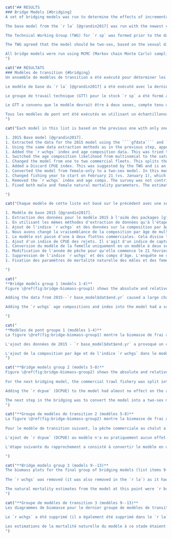 ```r
cat("## RESULTS
### Bridge Models {#bridging}
A set of bridging models was run to determine the effects of incremental model modifications while moving from the single-sex, single-fleet `r la` model to the two-sex, two-fleet model used in this assessment.

The base model from the `r la` [@grandin2017] was run with the newest version of the `r iscam` [@iscam] code and the original data files. The parameter estimates, reference points, estimated trajectories, index fits, and age composition fits were determined to be identical. The 2015 model was a female-only catch-at-age model with four indices of abundance, which included the three Synoptic surveys and the Hecate Strait Multispecies assemblage survey.

The Technical Working Group (TWG) for `r sp` was formed prior to the data preparation and assessment modelling to determine which data should be used in the model, survey index suitability for the stock, and the best model parameterization to use for this year's assessment. The group was made up of external and DFO scientists, industry advisors, and fisheries managers who have insight into the `r sp` stock and fishery.

The TWG agreed that the model should be two-sex, based on the sexual dimorphism observed in the age and length data for this species, and there being eight more years of data since the `r la`, which allowed for a larger number of age proportion specimens for each sex.

All bridge models were run using MCMC (Markov chain Monte Carlo) sampling with a chain length of `r f(mcmc_chain_length)`, retaining every `r f(mcmc_sample_freq)`th sample, giving `r f(mcmc_num_samples)` samples, which were then burned in by `r f(mcmc_burn_in)` giving a total of `r f(mcmc_actual_samples)` samples used for inference.
")
```

```r
cat("## RÉSULTATS
### Modèles de transition {#bridging}
Un ensemble de modèles de transition a été exécuté pour déterminer les effets des modifications incrémentielles du modèle lors du passage du modèle `r la` unisexe et à flotte unique au modèle unisexe et à flotte double utilisé dans cette évaluation.

Le modèle de base du `r la` [@grandin2017] a été exécuté avec la dernière version du code `r iscam` [@iscam] et les fichiers de données originaux. Les estimations des paramètres, les points de référence, les trajectoires estimées, les ajustements de l'indice et les ajustements de la composition par âge ont été jugés identiques. Le modèle de 2015 était un modèle de capture à l'âge pour les femelles uniquement, avec 4 indices d'abondance, qui incluaient les trois relevés synoptiques et le relevé d'assemblage multispécifique du détroit d'Hécate.

Le groupe de travail technique (GTT) pour le stock `r sp` a été formé avant la préparation des données et la modélisation de l'évaluation afin de déterminer les données à utiliser dans le modèle, la pertinence de l'indice d'enquête pour le stock et la meilleure paramétrisation du modèle à utiliser pour l'évaluation de cette année. Le groupe était composé de scientifiques externes et du MPO, de conseillers de l'industrie et de gestionnaires des pêches qui connaissent bien le stock et la pêcherie de `r sp`.

Le GTT a convenu que le modèle devrait être à deux sexes, compte tenu du dimorphisme sexuel observé dans les données sur l'âge et la longueur de cette espèce, et du fait qu'il y a huit années supplémentaires de données depuis le `r la`, ce qui permet d'avoir un plus grand nombre de spécimens proportionnels à l'âge pour chaque sexe.

Tous les modèles de pont ont été exécutés en utilisant un échantillonnage MCMC (Markov chain Monte Carlo) avec une longueur de chaîne de `r f(mcmc_chain_length)`, retenant chaque `r f(mcmc_sample_freq)`ème échantillon, ce qui donne `r f(mcmc_num_samples)` échantillons, qui ont ensuite été brûlés par `r f(mcmc_burn_in)` donnant un total de `r f(mcmc_actual_samples)` échantillons utilisés pour l'inférence.
")
```

```r
cat("Each model in this list is based on the previous one with only one change made so incremental changes can be tracked.

1. 2015 Base model [@grandin2017].
1. Extracted the data for the 2015 model using the ````gfdata```` and ````gfplot```` packages, which have been used in several assessments and in the ````gfsynopsis``` package/report [@anderson2019synopsis; @dfo2022synopsis]. The packages can be found on GitHub, in the ````pbs-assess```` organization's repository list.
1. Using the same data extraction methods as in the previous step, appended data up to and including 2021. The proportion female was changed in this step from 0.70 to `r total_prop_female`.
1. Added the `r wchgs` index and age composition data. This was tried to determine how the additional survey years since 2015 contributed to the model fit.
1. Switched the age composition likelihood from multinomial to the saturating parameterization of the Dirichlet-multinomial [@thorson2016]. We did this because in more complex model configurations, the multivariate normal logistic had convergence issues and the standard multinomial would have required manually re-weighting the age proportions for each model run [@francis2016].
1. Changed the model from one to two commercial fleets. This splits the commercial trawl catch into catch from Freezer Trawlers and Shoreside fleets. This was done on the recommendation of the Technical Working Group (TWG) since the large freezer trawlers may fish differently and have different selectivity than the shoreside vessels.
1. Added a Discard CPUE index. This was suggested by the TWG and is an index of catch per unit effort for vessels that were not fishing for `r sp` and therefore were discarding all that they caught incidentally. The selectivity could not be estimated for this index since there are no age composition data for it, so its selectivity was fixed to values representative of other estimated selectivities from other gears. See Appendix \@ref(app:dcpue) for details on how this index was generated.
1. Converted the model from female-only to a two-sex model. In this model, the two natural mortality parameters for male and female were estimated.
1. Changed fishing year to start on February 21 (vs. January 1), which is the date currently used by Fisheries Management for the fishing year.
1. Removed the `r wchgs` index and age comps. The survey was not contributing meaningfully to the assessment and the estimated selectivities were not viable due to too few samples. Its removal was suggested by the TWG.
1. Fixed both male and female natural mortality parameters. The estimated values were quite low for this species based on assessments in neighbouring jurisdictions [@goa2017; @goa2019; @goa2020; @goa2021].

")
```

```r
cat("Chaque modèle de cette liste est basé sur le précédent avec une seule modification afin de pouvoir suivre les changements incrémentaux.

1. Modèle de base 2015 [@grandin2017].
1. Extraction des données pour le modèle 2015 à l'aide des packages [gfdata](https://github.com/pbs-assess/gfdata)/[gfplot](https://github.com/pbs-assess/gfplot), qui ont été utilisés dans plusieurs évaluations et dans le rapport [gfsynopsis](https://github.com/pbs-assess/gfsynopsis) [@anderson2019synopsis; @dfo2022synopsis].
1. En utilisant les mêmes méthodes d'extraction de données qu'à l'étape précédente, les données ont été ajoutées jusqu'en 2021 inclus. La proportion de femmes a été modifiée dans cette étape, passant de 0,70 à `r total_prop_female`.
1. Ajout de l'indice `r wchgs` et des données sur la composition par âge. On a essayé de déterminer comment les années d'enquête supplémentaires depuis 2015 contribuaient à l'ajustement du modèle.
1. Nous avons changé la vraisemblance de la composition par âge de multinomiale à la paramétrisation saturante de la Dirichlet-multinomiale [@thorson2016]. Nous avons fait cela parce que dans les configurations de modèles plus complexes, la logistique normale multivariée avait des problèmes de convergence et le multinomial standard aurait nécessité de repondérer manuellement les proportions d'âge pour chaque exécution du modèle [@francis2016].
1. Le modèle est passé d'une à deux flottes commerciales. Cela divise la prise commerciale au chalut en prise des chalutiers congélateurs et des flottes côtières. Ceci a été fait sur la recommandation du groupe de travail technique (TWG) puisque les grands chalutiers congélateurs peuvent pêcher différemment et avoir une sélectivité différente de celle des navires côtiers.
1. Ajout d'un indice de CPUE des rejets. Il s'agit d'un indice de capture par unité d'effort pour les navires qui ne pêchaient pas de `r sp` et qui rejetaient donc tout ce qu'ils capturaient accidentellement. La sélectivité n'a pas pu être estimée pour cet indice car il n'existe pas de données sur la composition par âge, de sorte que sa sélectivité a été fixée à des valeurs représentatives d'autres sélectivités estimées pour d'autres engins. Voir l'annexe \@ref(app:dcpue) pour plus de détails sur la façon dont cet indice a été généré.
1. Conversion du modèle de la femelle uniquement en un modèle à deux sexes. Dans ce modèle, les deux paramètres de mortalité naturelle pour les mâles et les femelles ont été estimés.
1. Modification de l'année de pêche pour qu'elle commence le 21 février (au lieu du 1er janvier), qui est la date actuellement utilisée par la gestion des pêches pour l'année de pêche.
1. Suppression de l'indice `r wchgs` et des comps d'âge. L'enquête ne contribuait pas de manière significative à l'évaluation et les sélectivités estimées n'étaient pas viables en raison du nombre insuffisant d'échantillons. Sa suppression a été suggérée par le GTT.
1. Fixation des paramètres de mortalité naturelle des mâles et des femelles. Les valeurs estimées étaient assez faibles pour cette espèce d'après les évaluations réalisées dans les juridictions voisines [@goa2017; @goa2019; @goa2020; @goa2021].

")
```

```r
cat("
**Bridge models group 1 (models 1-4)**
Figure \@ref(fig:bridge-biomass-group1) shows the absolute and relative spawning biomass for the first four bridging models in the list above (list items 1--4). Changing the data extraction method for all data up to 2014 had minimal effect, with only a small difference in 2015 absolute biomass and a very small difference in 2015 relative biomass. Small changes in data are mainly due to changes in survey indices, which are caused by survey blocks being removed from the entire survey series. These blocks were found to be unfishable or inappropriate for the index in the surveys since 2014 and were removed from the entire series, changing the historical indices slightly from those included in the `r la`.

Adding the data from 2015--`r base_model$dat$end.yr` caused a large change in the biomass trajectories (Figure \@ref(fig:bridge-biomass-group1)). The biomass began dropping more rapidly starting in 2002, with a relatively steep drop from 2010--2020. This decline in the biomass is caused mainly by the declining indices of abundance in that time period. From 2021--2022 the model shows the beginnings of an upward trend. Credible intervals (CIs) became much narrower with the addition of the 2015--`r base_model$dat$end.yr` data. However, the estimated parameters (except steepness) are all moderately to highly correlated (Figure \@ref(fig:fig-bridge3-pairs)). All the bridging models that follow have high correlation between parameters, except for the last one in which the natural mortalities for both sexes were fixed.

Adding the `r wchgs` age compositions and index into the model had a scaling effect in the earlier part of the trajectory, but both absolute and relative biomasses were nearly identical for 2022 (Figure \@ref(fig:bridge-biomass-group1)).

")
```

```r
cat("
**Modèles de pont groupe 1 (modèles 1-4)**
La figure \@ref(fig:bridge-biomass-group1) montre la biomasse de frai absolue et relative pour les quatre premiers modèles de transition de la liste ci-dessus (éléments de la liste 1--4). Le changement de la méthode d'extraction des données pour toutes les données jusqu'en 2014 n'a eu qu'un effet minime, avec seulement une petite différence dans la biomasse absolue de 2015 et une très petite différence dans la biomasse relative de 2015. Les petits changements dans les données sont principalement dus à des changements dans les indices d'enquête, qui sont causés par des blocs d'enquête qui ont été retirés de la série d'enquête entière. Ces blocs ont été jugés non pêchables ou inappropriés pour l'indice dans les enquêtes depuis 2014 et ont été retirés de l'ensemble de la série, modifiant légèrement les indices historiques par rapport à ceux inclus dans le `r la`.

L'ajout des données de 2015 - `r base_model$dat$end.yr` a provoqué un changement important dans les trajectoires de la biomasse (Figure \@ref(fig:bridge-biomass-group1)). La biomasse a commencé à chuter plus rapidement à partir de 2002, avec une chute relativement importante entre 2010 et 2020. Cette baisse de la biomasse est principalement due à la diminution des indices d'abondance au cours de cette période. À partir de 2021-2022, le modèle montre le début d'une tendance à la hausse. Les intervalles de crédibilité (IC) sont devenus beaucoup plus étroits avec l'ajout des données 2015--`r base_model$dat$end.yr`. Cependant, les paramètres estimés (à l'exception de la pente) sont tous modérément à fortement corrélés (Figure \@ref(fig:fig-bridge3-pairs)). Tous les modèles de transition qui suivent ont une corrélation élevée entre les paramètres, à l'exception du dernier dans lequel les mortalités naturelles pour les deux sexes ont été fixées.

L'ajout de la composition par âge et de l'indice `r wchgs` dans le modèle a eu un effet d'échelle dans la première partie de la trajectoire, mais les biomasses absolues et relatives étaient presque identiques pour 2022 (Figure \@ref(fig:bridge-biomass-group1)).
")
```

```r
cat("**Bridge models group 2 (models 5-8)**
Figure \@ref(fig:bridge-biomass-group2) shows the absolute and relative spawning biomass for the second group of four bridging models (list items 5--8). Changing the age data weighting to the saturated Dirichlet multinomial (DM) [@thorson2016], caused a drop in absolute biomass and $B_0$. The $B_0$ median for the first model in Figure \@ref(fig:bridge-biomass-group2), when compared to the $B_0$ median for the last model in Figure \@ref(fig:bridge-biomass-group1) shows a difference of`r f((as.numeric(bvals[[1]][[4]]$bo[1]) - as.numeric(bvals[[2]][[1]]$bo[1])) * 1000)` t (from `r f(as.numeric(bvals[[1]][[4]]$bo[1]) * 1000)` to `r f(as.numeric(bvals[[2]][[1]]$bo[1]) * 1000)` t). However, the biomass estimates were also scaled down, so the `r bvals[[1]][[4]]$depl[3]` relative biomass only dropped a small amount (from `r bvals[[1]][[4]]$depl[1]` to `r bvals[[2]][[1]]$depl[1]`).
    
For the next bridging model, the commercial trawl fishery was split into two fleets: the `r base_model$dat$fleet_gear_names[1]` and `r base_model$dat$fleet_gear_names[2]` fleets. This changed the model internals but had negligible effect on the biomass and relative biomass trajectories (Figure \@ref(fig:bridge-biomass-group2)).

Adding the `r dcpue` (DCPUE) to the model had almost no effect on the absolute biomass and $B_0$ estimates. It did, however, reduce the credible interval (Figure \@ref(fig:bridge-biomass-group2)) on the absolute spawning biomass time series.

The next step in the bridging was to convert the model into a two-sex model. All previous bridge models were female-only. This step involved significant modifications to the `r iscam` model code. This change caused a drop in final-year biomass and relative biomass, and some overall scaling up of the historical relative biomass trajectory (Figure \@ref(fig:bridge-biomass-group2)). The selectivity age-at-50% estimates ($\hat{a}$) for females in the `r wchgs` for this model were unreasonable at `r split_sex_model_sel_ahat` years.
")
```

```r
cat("**Groupe de modèles de transition 2 (modèles 5-8)**
La figure \@ref(fig:bridge-biomass-group2) montre la biomasse de frai absolue et relative pour le deuxième groupe de quatre modèles de pontage (éléments de liste 5--8). La modification de la pondération des données sur l'âge en faveur de la méthode multinomiale de Dirichlet saturée (DM) [@thorson2016] a entraîné une baisse de la biomasse absolue et de $B_0$. La médiane $B_0$ pour le premier modèle de la figure \@ref(fig:bridge-biomass-group2), comparée à la médiane $B_0$ pour le dernier modèle de la figure \@ref(fig:bridge-biomass-group1), montre une différence de `r f(as.numeric(bvals[[1]][[4]]$bo[1]) - as.numeric(bvals[[2]][[1]]$bo[1]))` mille t (de `r bvals[[1]][[4]]$bo[1]` à `r bvals[[2]][[1]]$bo[1]` mille t). Toutefois, les estimations de la biomasse ont également été réduites, de sorte que la biomasse relative de `r bvals[[1]][[4]]$depl[3]` n'a diminué que légèrement (de `r bvals[[1]][[4]]$depl[1]` à `r bvals[[2]][[1]]$depl[1]`).
    
Pour le modèle de transition suivant, la pêche commerciale au chalut a été divisée en deux flottes : les flottes `r base_model$dat$fleet_gear_names[1]` et `r base_model$dat$fleet_gear_names[2]`. Cela a modifié les éléments internes du modèle mais a eu un effet négligeable sur les trajectoires de la biomasse et de la biomasse relative (figure \@ref(fig:bridge-biomass-group2)).

L'ajout de `r dcpue` (DCPUE) au modèle n'a eu pratiquement aucun effet sur les estimations de la biomasse absolue et de $B_0$. Elle a cependant réduit l'intervalle de crédibilité (Figure \@ref(fig:bridge-biomass-group2)) sur la série temporelle de la biomasse de frai absolue.

L'étape suivante du rapprochement a consisté à convertir le modèle en un modèle à deux sexes. Tous les modèles de pont précédents étaient exclusivement féminins. Cette étape a impliqué des modifications significatives du code du modèle `r iscam`. Ce changement a entraîné une baisse de la biomasse de l'année finale et de la biomasse relative, ainsi qu'une augmentation globale de la trajectoire historique de la biomasse relative (figure \@ref(fig:bridge-biomass-group2)). Les estimations de la sélectivité de l'âge à 50% ($\hat{a}$) pour les femelles dans les `r wchgs` pour ce modèle étaient déraisonnables à `r split_sex_model_sel_ahat` ans.

")
```

```r
cat("**Bridge models group 3 (models 9--13)**
The biomass plots for the final group of bridging models (list items 9-13) can be found in Figure \@ref(fig:bridge-biomass-group3). For the first of these models, the fishing year was changed from what it was in the `r la`, January 1--December 31 to February 21--February 20. This change was made to reflect the start date for the fishery each year in Canada (February 21). The effect of this is the median $B_0$ and relative biomass being the same as the two-sex base model found in Figure \@ref(fig:bridge-biomass-group2). The credible interval of the absolute biomass is the same size but moves slightly from `r bvals[[2]][[4]]$sbt[2]` to `r bvals[[3]][[1]]$sbt[2]`. The credible interval on the relative biomass is the same in size and position for the base model and the model with the fishery timing change (Figure \@ref(fig:bridge-biomass-group3)).
    
The `r wchgs` was removed (it was also removed in the `r la`) as it had poor selectivity estimates.

The natural mortality estimates from the model at this point were `r bvals[[3]][[2]]$m_male[1]` for males and `r bvals[[3]][[2]]$m_female[1]` for females with credible intervals of `r bvals[[3]][[2]]$m_male[2]` and `r bvals[[3]][[2]]$m_female[2]` respectively. The female estimate of natural mortality was close to the fixed value for females in assessments done in neighbouring jurisdictions (0.20), but the male estimate was much lower than what was used in neighboring stocks (0.35). Based on the estimated natural mortality values and the high correlation between estimated parameters for this model (Figure \@ref(fig:fig-bridge10-pairs)), we decided to fix the natural mortalities at the same values as the Gulf of Alaska and Bering Sea and Aleutian Islands assessments [@goa2021; @goa2020; @goa2019; @bering2019]; 0.20 for females and 0.35 for males.
")
```

```r
cat("**Groupe de modèles de transition 3 (modèles 9--13)**
Les diagrammes de biomasse pour le dernier groupe de modèles de transition (éléments de la liste 9-13) figurent dans la figure \@ref(fig:bridge-biomass-group3). Pour le premier de ces modèles, l'année de pêche a été modifiée par rapport à ce qu'elle était dans le `r la`, à savoir du 1er janvier au 31 décembre, au 21 février au 20 février. Ce changement a été effectué pour refléter la date de début de la pêche chaque année au Canada (21 février). Cela a pour effet d'augmenter légèrement la médiane $B_0$ de `r bvals[[2]][[4]]$sbo[1]` à `r bvals[[3]][[1]]$sbo[1]` mille t, et la `r bvals[[2]][[4]]$depl[3]` biomasse relative étant ramenée de `r bvals[[2]][[4]]$depl[1]` à `r bvals[[3]][[1]]$depl[1]`. L'intervalle de crédibilité de la biomasse absolue est fortement réduit par cette modification de la période de pêche, qui passe de `r bvals[[2]][[4]]$sbt[2]` à `r bvals[[3]][[1]]$sbt[2]`. L'intervalle de crédibilité de la biomasse relative est également beaucoup plus petit que celui du modèle précédent dans le groupe 2 ; `r bvals[[2]][[4]]$depl[2]` pour le modèle précédent contre `r bvals[[3]][[1]]$depl[2]` pour le modèle avec changement de période de pêche (figure \@ref(fig:bridge-biomass-group3)). Ce minuscule intervalle de crédibilité indique que les paramètres sont fortement autocorrélés, comme le montrent les figures \@ref(fig:fig-bridge-fishing-year-autocor) et \@ref(fig:fig-bridge-fishing-year-selpars-autocor).
    
Le `r wchgs` a été supprimé (il a également été supprimé dans le `r la`) car il avait peu d'effet sur la biomasse et les estimations de sélectivité étaient médiocres (Figure \@ref(fig:bridge-biomass-group3)). Le résultat a été une trajectoire de biomasse réduite, avec une biomasse relative similaire à celle du modèle précédent.

Les estimations de la mortalité naturelle du modèle à ce stade étaient `r bvals[[3]][[2]]$m_male[1]` pour les mâles et `r bvals[[3]][[2]]$m_female[1]` pour les femelles, avec des intervalles crédibles de `r bvals[[3]][[2]]$m_male[2]` et `r bvals[[3]][[2]]$m_female[2]`, respectivement. L'estimation de la mortalité naturelle des femelles était proche de la valeur fixée pour les femelles dans les évaluations réalisées dans les juridictions voisines (0,20), mais l'estimation des mâles était beaucoup plus faible que celle utilisée dans les stocks voisins (0,35). Sur la base des valeurs estimées de la mortalité naturelle et de la forte corrélation entre les paramètres estimés pour ce modèle (Figure \@ref(fig:fig-bridge10-pairs)), nous avons décidé de fixer les mortalités naturelles aux mêmes valeurs que les évaluations du Golfe de l'Alaska et de la Mer de Béring et des Iles Aléoutiennes [@goa2021; @goa2020; @goa2019; @bering2019]; 0,20 pour les femelles et 0,35 pour les mâles.
")
```
